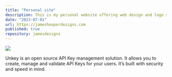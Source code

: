 ```yaml
---
title: "Personal site"
description: This is my personal website offering web design and logo services. I specialize in helping small businesses improve their digital online presence. 
date: "2023-07-01"
url: https://jameshooperdesigns.com
published: true
repository: jamesdesigns
---
```



[![](https://unkey.dev/images/landing/app.png)](https://unkey.dev)

Unkey is an open source API Key management solution. It allows you to create, manage and validate API Keys for your users. It’s built with security and speed in mind.
